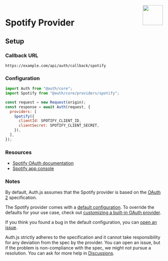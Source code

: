 
<img align="right" src="/img/providers/spotify.svg" height="64" width="64" />

# Spotify Provider

## Setup

### Callback URL

```
https://example.com/api/auth/callback/spotify
```

### Configuration

```js
import Auth from "@auth/core";
import Spotify from "@auth/core/providers/spotify";

const request = new Request(origin);
const response = await Auth(request, {
  providers: [
    Spotify({
      clientId: SPOTIFY_CLIENT_ID,
      clientSecret: SPOTIFY_CLIENT_SECRET,
    }),
  ],
});
```

### Resources

- [Spotify OAuth documentation](https://developer.spotify.com/documentation/general/guides/authorization-guide)
- [Spotify app console](https://developer.spotify.com/dashboard/applications)

### Notes

By default, Auth.js assumes that the Spotify provider is
based on the [OAuth 2](https://www.rfc-editor.org/rfc/rfc6749.html) specification.

<Callout>

The Spotify provider comes with a [default configuration](https://github.com/nextauthjs/next-auth/blob/main/packages/core/src/providers/spotify.ts).
To override the defaults for your use case, check out [customizing a built-in OAuth provider](https://authjs.dev/guides/providers/custom-provider#override-default-options).

</Callout>

If you think you found a bug in the default configuration, you can [open an issue](https://authjs.dev/new/provider-issue).

Auth.js strictly adheres to the specification and it cannot take responsibility for any deviation from
the spec by the provider. You can open an issue, but if the problem is non-compliance with the spec,
we might not pursue a resolution. You can ask for more help in [Discussions](https://authjs.dev/new/github-discussions).
